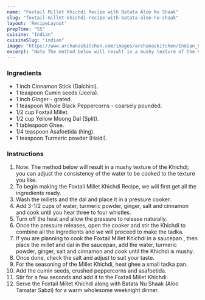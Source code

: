 ---
name: "Foxtail Millet Khichdi Recipe with Batata Aloo Nu Shaak"
slug: "foxtail-millet-khichdi-recipe-with-batata-aloo-nu-shaak"
layout: 'RecipeLayout'
prepTime: "55"
cuisine: "Indian"
cuisineSlug: "indian"
image: "https://www.archanaskitchen.com/images/archanaskitchen/Indian_Rice/Foxtail_millet_khichdi_recipe_aloo_tamatar_sabzi_batata_nu_shaak_vegetarian_recipe-6.jpg"
excerpt: "Note The method below will result in a mushy texture of the Khichdi; you can adjust the consistency of the water to be cooked to the texture you like"
---

### Ingredients

- 1 inch Cinnamon Stick (Dalchini).
- 1 teaspoon Cumin seeds (Jeera).
- 1 inch Ginger - grated.
- 1 teaspoon Whole Black Peppercorns - coarsely pounded.
- 1/2 cup Foxtail Millet.
- 1/2 cup Yellow Moong Dal (Split).
- 1 tablespoon Ghee.
- 1/4 teaspoon Asafoetida (hing).
- 1 teaspoon Turmeric powder (Haldi).

### Instructions

1. Note: The method below will result in a mushy texture of the Khichdi; you can adjust the consistency of the water to be cooked to the texture you like.
1. To begin making the Foxtail Millet Khichdi Recipe, we will first get all the ingredients ready.
1. Wash the millets and the dal and place it in a pressure cooker.
1. Add 3-1/2 cups of water, turmeric powder, ginger, salt and cinnamon and cook until you hear three to four whistles.
1. Turn off the heat and allow the pressure to release naturally.
1. Once the pressure releases, open the cooker and stir the Khichdi to combine all the ingredients and we will proceed to make the tadka.
1. If you are planning to cook the Foxtail Millet Khichdi in a saucepan , then place the millet and dal in the saucepan, add the water, turmeric powder, ginger, salt and cinnamon and cook until the Khichdi is mushy.
1. Once done, check the salt and adjust to suit your taste.
1. For the seasoning of the Millet Khichdi, heat ghee a small tadka pan.
1. Add the cumin seeds, crushed peppercorns and asafoetida.
1. Stir for a few seconds and add it to the Foxtail Millet Khichdi.
1. Serve the Foxtail Millet Khichdi along with Batata Nu Shaak (Aloo Tamatar Sabzi) for a warm wholesome weeknight dinner.
